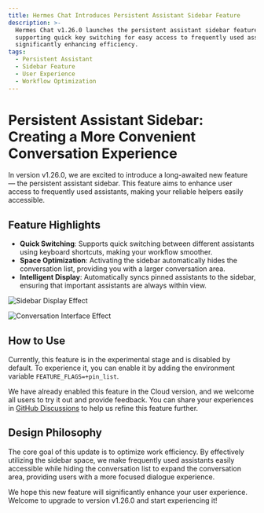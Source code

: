 ```yaml
---
title: Hermes Chat Introduces Persistent Assistant Sidebar Feature
description: >-
  Hermes Chat v1.26.0 launches the persistent assistant sidebar feature,
  supporting quick key switching for easy access to frequently used assistants,
  significantly enhancing efficiency.
tags:
  - Persistent Assistant
  - Sidebar Feature
  - User Experience
  - Workflow Optimization
---
```


# Persistent Assistant Sidebar: Creating a More Convenient Conversation Experience

In version v1.26.0, we are excited to introduce a long-awaited new feature — the persistent assistant sidebar. This feature aims to enhance user access to frequently used assistants, making your reliable helpers easily accessible.

## Feature Highlights

- **Quick Switching**: Supports quick switching between different assistants using keyboard shortcuts, making your workflow smoother.
- **Space Optimization**: Activating the sidebar automatically hides the conversation list, providing you with a larger conversation area.
- **Intelligent Display**: Automatically syncs pinned assistants to the sidebar, ensuring that important assistants are always within view.

![Sidebar Display Effect](https://github.com/user-attachments/assets/6935e155-4a1d-4ab7-a61a-2b813d65bb7b)

![Conversation Interface Effect](https://github.com/user-attachments/assets/c68e88e4-cf2e-4122-82bc-89ba193b1eb4)

## How to Use

Currently, this feature is in the experimental stage and is disabled by default. To experience it, you can enable it by adding the environment variable `FEATURE_FLAGS=+pin_list`.

We have already enabled this feature in the Cloud version, and we welcome all users to try it out and provide feedback. You can share your experiences in [GitHub Discussions](https://github.com/hermeslabs/lobe-chat/discussions/4515) to help us refine this feature further.

## Design Philosophy

The core goal of this update is to optimize work efficiency. By effectively utilizing the sidebar space, we make frequently used assistants easily accessible while hiding the conversation list to expand the conversation area, providing users with a more focused dialogue experience.

We hope this new feature will significantly enhance your user experience. Welcome to upgrade to version v1.26.0 and start experiencing it!
